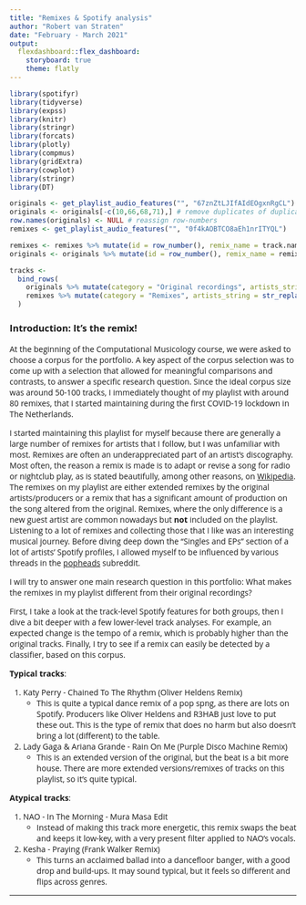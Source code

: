 ```yaml
---
title: "Remixes & Spotify analysis"
author: "Robert van Straten"
date: "February - March 2021"
output: 
  flexdashboard::flex_dashboard:
    storyboard: true
    theme: flatly
---
```


<style>
body {
font-family: "Open Sans","Helvetica Neue",Helvetica,Arial,sans-serif;
}


    .sbframe-commentary {
    width: 21vw;
    min-width: 350px;
    font-size: 15px;
}

.navbar-inverse {
  background-color: #87CEEB;
}

.storyboard-nav .sbframelist ul li.active {
background-image: url(wave.png);
background-color: #87CEEB;
}

.storyboard-nav .sbframelist ul li {
background-image: url(wave.png);
}


caption {
color: #2c3e50;
font-weight: bold;
}

</style>

```r
library(spotifyr)
library(tidyverse)
library(expss)
library(knitr)
library(stringr)
library(forcats)
library(plotly)
library(compmus)
library(gridExtra)
library(cowplot)
library(stringr)
library(DT)
```


```r
originals <- get_playlist_audio_features("", "67znZtLJIfAIdEOgxnRgCL")
originals <- originals[-c(10,66,68,71),] # remove duplicates of duplicates due to some Spotify API quirk
row.names(originals) <- NULL # reassign row-numbers
remixes <- get_playlist_audio_features("", "0f4kAOBTCO8aEh1nrITYQL")

remixes <- remixes %>% mutate(id = row_number(), remix_name = track.name)
originals <- originals %>% mutate(id = row_number(), remix_name = remixes$remix_name)
```

```r
tracks <-
  bind_rows(
    originals %>% mutate(category = "Original recordings", artists_string = str_replace_all(sapply(track.artists, function(x) x[3]), '(c\\()*(["\\)])*', "")),
    remixes %>% mutate(category = "Remixes", artists_string = str_replace_all(sapply(track.artists, function(x) x[3]), '(c\\()*(["\\)])*', ""))
  )
```

### **Introduction**: It's the remix!

At the beginning of the Computational Musicology course, we were asked to choose a corpus for the portfolio. A key aspect of the corpus selection was to come up with a selection that allowed for meaningful comparisons and contrasts, to answer a specific research question. Since the ideal corpus size was around 50-100 tracks, I immediately thought of my playlist with around 80 remixes, that I started maintaining during the first COVID-19 lockdown in The Netherlands.

I started maintaining this playlist for myself because there are generally a large number of remixes for artists that I follow, but I was unfamiliar with most.
Remixes are often an underappreciated part of an artist's discography. Most often, the reason a remix is made is to adapt or revise a song for radio or nightclub play, as is stated beautifully, among other reasons, on [Wikipedia](https://en.wikipedia.org/wiki/Remix).
The remixes on my playlist are either extended remixes by the original artists/producers or a remix that has a significant amount of production on the song altered from the original. Remixes, where the only difference is a new guest artist are common nowadays but **not** included on the playlist. Listening to a lot of remixes and collecting those that I like was an interesting musical journey. Before diving deep down the "Singles and EPs" section of a lot of artists' Spotify profiles, I allowed myself to be influenced by various threads in the [popheads](https://www.reddit.com/r/popheads/search/?q=discussion%20remix&restrict_sr=1) subreddit. 

I will try to answer one main research question in this portfolio: What makes the remixes in my playlist different from their original recordings?

First, I take a look at the track-level Spotify features for both groups, then I dive a bit deeper with a few lower-level track analyses. For example, an expected change is the tempo of a remix, which is probably higher than the original tracks. Finally, I try to see if a remix can easily be detected by a classifier, based on this corpus.

**Typical tracks**:

1. Katy Perry - Chained To The Rhythm (Oliver Heldens Remix)
    * This is quite a typical dance remix of a pop spng, as there are lots on Spotify. Producers like Oliver Heldens and R3HAB just love to put these out. This is the type of remix that does no harm but also doesn't bring a lot (different) to the table.
2. Lady Gaga & Ariana Grande - Rain On Me (Purple Disco Machine Remix)
    * This is an extended version of the original, but the beat is a bit more house. There are more extended versions/remixes of tracks on this playlist, so it's quite typical.

**Atypical tracks**:

1. NAO - In The Morning - Mura Masa Edit
    * Instead of making this track more energetic, this remix swaps the beat and keeps it low-key, with a very present filter applied to NAO's vocals.
2. Kesha - Praying (Frank Walker Remix)
    * This turns an acclaimed ballad into a dancefloor banger, with a good drop and build-ups. It may sound typical, but it feels so different and flips across genres.


***    
    
```{=html}
<object data="https://open.spotify.com/embed/playlist/67znZtLJIfAIdEOgxnRgCL" width="100%" height="49%">
    <embed src="https://open.spotify.com/embed/playlist/67znZtLJIfAIdEOgxnRgCL" width="100%" height="49%"></embed>
</object>
<object data="https://open.spotify.com/embed/playlist/0f4kAOBTCO8aEh1nrITYQL" width="100%" height="49%">
    <embed src="https://open.spotify.com/embed/playlist/67znZtLJIfAIdEOgxnRgCL" width="100%" height="49%"></embed>
</object>
```
    
### A remix can change a lot of aspects of a song, an expected change is the **tempo**

```r
tracks %>%
  ggplot(aes(x= category, y = tempo)) +
  geom_violin(fill="skyblue") +
  geom_text(                  # Add outlier labels
    aes(
      y = tempo,
      label = label
    ),
    data = 
      tibble(
        label = c("Slow Down", "Need Ur Luv -\nJapanese Wallpaper\nRemix"),
        category = c("Original recordings", "Remixes"),
        tempo = c(203.579,215.997)
      ),
    colour = "black",         # Override colour.
    size = 3,                 # Override size.
    hjust = "left",           # Align left side of label with the point.
    vjust = "middle",         # Align middle of label with the point.
    nudge_x = 0.05,          # Nudge the label slightly right.
    nudge_y = -1            # Nudge the label slightly down.
  ) +
  scale_y_continuous(breaks=seq(80,220,by=20)) +
  labs(
    title = "Distribution of tempo in original and remixed recordings",
    y = "Tempo (BPM)",
    x = element_blank()
  ) +
  theme_minimal() + theme(plot.title = element_text(hjust = 0.5), legend.position = "none")
```

***
Since remixes exist for a large number of reasons, and since one of the main reasons is making a song more suitable for the dancefloor, there is probably some change in tempo. One of the many features the [Spotify API](https://developer.spotify.com/documentation/web-api/reference/#object-audiofeaturesobject) provides is the average tempo across a track.

In the violin plot, which shows the full tempo distribution for both categories, it's apparent that for original recordings, the tempo for most tracks lies between 100-140 bpm, with a peak around 120 bpm. The tempo distribution for the remixes is a lot denser, with a peak at just slightly above 120 bpm. Most house music, and thus, remixes that fall into that genre, is around 128 bpm nowadays, which can be a significant factor in the overall tempo change.

Tempo alone doesn't define how club-ready a track is, other important factors are energy, danceability, and loudness, all features in the Spotify API.

### Other important factors regarding remixes: **danceability**, **energy**, and **loudness**

```r
energy <- tracks %>%
  ggplot(aes(x= category, y = danceability)) +
  geom_boxplot(fill="skyblue") +
  scale_y_continuous(breaks=seq(0,1,by=0.20)) +
  labs(
   y = "Danceability",
   x = element_blank()
  ) +
  theme_minimal() +  theme(legend.position = "none", axis.text=element_text(size=7))

danceability <- tracks %>%
  ggplot(aes(x= category, y = energy)) +
  geom_boxplot(fill="skyblue") +
  scale_y_continuous(breaks=seq(0,1,by=0.20)) +
  labs(
   y = "Energy",
   x = element_blank()
  ) +
  theme_minimal() +  theme(legend.position = "none", axis.text=element_text(size=7))

loudness <- tracks %>%
  ggplot(aes(x= category, y = loudness)) +
  geom_boxplot(fill="skyblue") +
  labs(
   y = "Loudness (dB)",
   x = element_blank()
  ) +
  theme_minimal() + theme(legend.position = "none", axis.text=element_text(size=7))

grid.arrange(energy,danceability,loudness, top = "Distribution of danceability, energy and loudness", nrow=1)
```

***

When thinking of dance tracks, one thinks of high-energy, danceable tracks, and the music being played loudly. Since Spotify has all of these features computed, we can look at the distribution.

According to the Spotify API documentation, energy is measure from 0.0 to 1.0 and it "represents a perceptual measure of intensity and activity. Typically, energetic tracks feel fast, loud, and noisy", danceability is also from 0.0 to 1.0 and describes "how suitable a track is for dancing based on a combination of musical elements including tempo, rhythm stability, beat strength, and overall regularity". Loudness is the overall loudness of a track in decibels and is averaged across the entire track.

```r
knitr::kable(tracks %>% group_by(category) %>% summarize(mean_danceability = round(mean(danceability),3), mean_energy = round(mean(energy),3), mean_loudness = round(mean(loudness),3)), col.names = c("Category", "Danceability", "Energy", "Loudness"), caption="Means for several features, per category")
```

As visible in the boxplots and the table with means, remixes have just slightly higher energy and danceability, as one would expect. Overall, they are just a bit less loud than the original recording.


### Big changes in **energy** point towards a remix being really different from the original

```r
absdiff <- function(x) abs(diff(c(x, 0)[1:2]))

energy_absdifference <- full_join(originals, tracks) %>%
   group_by(id) %>%
   summarise_at(c("energy"),~if(n() > 1) absdiff(.) else .)

energy_absdifference <- energy_absdifference %>%
  rename(energy_absdiff=energy)

energy_difference <- full_join(originals, tracks) %>%
   group_by(id) %>%
   summarise_at(c("energy"),~if(n() > 1) diff(.) else .)

energy_difference <- energy_difference %>%
  rename(energy_diff=energy)

duration_difference <- full_join(originals, tracks) %>%
   group_by(id) %>%
   summarise_at(c("track.duration_ms"),~if(n() > 1) diff(.)/1000 else .)

duration_difference <- duration_difference %>%
  rename(duration_diff = track.duration_ms)

tracks <- merge(tracks, energy_absdifference, by="id")
tracks <- merge(tracks, energy_difference, by="id")
tracks <- merge(tracks, duration_difference, by="id")
```

```r
most_different <- tracks %>% top_n(20, energy_absdiff) %>% mutate(remix_name = fct_reorder(remix_name,
                               energy_absdiff,
                               last)) # get 10 biggest differences (remix and original have same difference value)
ggplot(most_different) + 
geom_point(aes(x=energy,y=remix_name,size=tempo), alpha=0.3, color="deepskyblue") +
geom_path(aes(x=energy,y=remix_name), 
          arrow = arrow(length = unit(1.5, "mm"), type = "closed")) +
geom_text(aes(x = energy,
              y = remix_name,
              label = sprintf("%0.2f", round(energy, digits = 2)),
              vjust=1.5),size=3) +
labs(
  title = "Top 10 remixes with biggest change in energy from the original",
  y = "",
  x = "Energy",
  size = "Tempo (BPM)"
) +
  
theme_minimal() +
theme(plot.title = element_text(hjust = 0.5)) + 
scale_y_discrete(labels = function(x) str_wrap(str_replace_all(x, "foo" , " "),
                                                 width = 25)) +
coord_cartesian(xlim = c(0, 1))
```

***

As we've seen, energy for remixes is just slightly higher on average, and the energy values are not distributed in an entirely different way. However, that doesn't mean that there can't be huge differences for an individual remix. 

After listening to some of the tracks with a big difference in Spotify-measured energy, I agreed that those were the remix where a lot of elements were changed from the original. 

Interesting enough: Flume and Disclosure both have a track of theirs remixed and a remix that they did in this top 10.

### And what about the smallest differences in energy?

```r
least_different <- tracks %>% filter(category=="Remixes") %>% arrange(energy_absdiff)

datatable(least_different[,c("artists_string", "track.name","energy","energy_diff", "energy_absdiff", "duration_diff")], caption = "Remixes ordered by least change in energy, with duration change", colnames = c("Artist(s)", "Remix", "Energy", "Change in energy from original", "Absolute energy difference", "Change in duration (seconds)"), options = list(
  rowCallback = JS(),
lengthChange = FALSE), callback = JS("table.order([5, 'asc']).draw();")) %>% formatRound(columns = c(3:5), digits =  3) %>% formatRound(columns = c(6), digits =  0)
```

***

After looking at the remixes with the biggest change in energy, it's interesting to look at the remixes with the smallest change as well. The top 10 "least different" really don't feel that different from the original.

Half of the songs in the top 10 are mostly remixes that are just extended versions of the original song, namely: Circus, Flames, Better When You’re Gone, Don’t Start Now, and Toxic. It makes sense that an extended version of a song is not drastically different from the original. Also of note:  Mura Masa has a track in both the top 10 biggest and top 10 smallest changes in energy.

### Emotional valance and arousal; do remixes shift the **mood** of a song?

```r

d <- highlight_key(tracks, ~id)

plot2 <- ggplot(d, aes(x=valence,y=energy,size=tempo,color=mode_name,label=track.name)) +
geom_point(alpha=0.7, aes(text=sprintf('Artist(s): %s<br>Track: %s<br>Valence: %s | Energy: %s<br>Mode: %s | Tempo: %s BPM', artists_string, track.name, round(valence, 2), round(energy,2), mode_name, round(tempo)))) +
geom_text(                  # Add outlier labels
    aes(
      x = valence,
      y = energy,
      label = label
    ),
    data = 
      tibble(
        label = c("Active", "Passive"),
        valence = c(0.5, 0.5),
        energy = c(0.99, 0.02)
      ),
    colour = "grey50",         # Override colour.
    size = 3,                 # Override size.
    hjust = "middle",           # Align left side of label with the point.
    vjust = "middle",         # Align middle of label with the point.
    nudge_x = 0,          # Nudge the label slightly right.
    nudge_y = 0            # Nudge the label slightly down.
)+
geom_text(                  # Add outlier labels
    aes(
      x = valence,
      y = energy,
      label = label
    ),
    data = 
      tibble(
        label = c("Nervous", "Sad", "Tired"),
        valence = c(0.01, 0.01, 0.01),
        energy = c(0.99, 0.5, 0.02)
      ),
    colour = "grey50",         # Override colour.
    size = 3,                 # Override size.
    hjust = "left",           # Align left side of label with the point.
    vjust = "middle",         # Align middle of label with the point.
    nudge_x = 0,          # Nudge the label slightly right.
    nudge_y = 0            # Nudge the label slightly down.
)+
geom_text(                  # Add outlier labels
    aes(
      x = valence,
      y = energy,
      label = label
    ),
    data = 
      tibble(
        label = c("Calm", "Happy", "Enthusiastic"),
        valence = c(0.99, 0.99, 0.99),
        energy = c(0.02, 0.5, 0.99)
      ),
    colour = "grey50",         # Override colour.
    size = 3,                 # Override size.
    hjust = "right",           # Align left side of label with the point.
    vjust = "middle",         # Align middle of label with the point.
    nudge_x = 0,          # Nudge the label slightly right.
    nudge_y = 0            # Nudge the label slightly down.
)+
facet_wrap(~category) +
scale_x_continuous(         # Fine-tune the x axis.
  limits = c(0, 1),
  breaks = c(0, 0.50, 1),   # Use grid-lines for quadrants only.
  minor_breaks = NULL       # Remove 'minor' grid-lines.
) +
scale_y_continuous(         # Fine-tune the y axis in the same way.
  limits = c(0, 1),
  breaks = c(0, 0.50, 1),
  minor_breaks = NULL
) +
labs(
  title = "Energy, valence and tempo per category",
  y = "Energy",
  x = "Valence",
  size = "Tempo (BPM)"
) +
theme_minimal() + theme(legend.position = "none", plot.title = element_text(hjust = 0.5))

ggplot2 <- ggplotly(plot2, tooltip = c("groups","text"))

ggplot2 <- ggplot2 %>% layout(dragmode='zoom')

partial_bundle(highlight( ggplot2, on = "plotly_hover", off = "plotly_doubleclick"))
```

***

This graphic shows the Spotify API-determined energy and valence for all tracks in the corpus. Most original recordings in the corpus were already quite high in both energy, with almost no tracks in the lower half of the plot.

Looking at Russell’s circumplex model of affect, almost all tracks, whether remix or original, are in the upper half, between Sad, Nervous, Active, Enthusiastic, and Happy.

Looking at the remixes, the valence seems to be going more towards the extreme values on both ends. Overall, there seems to be a slight shift to the upper-left, indicating a portion of remixes should be more nervous-feeling.

When hovering over a point in the graphic, the exact values and song title are shown. The track’s counterpart in the other category gets highlighted as well, highlights can be made undone by double-clicking on any blank space in the graphic. Every point's size stands for the tempo, and their color for their mode (minor or major).

### The *need* for a **tempo**, even when it's not always accurate

```r
needurluv <- get_tidy_audio_analysis("1x96SvT97nQgfdgEkUiSv9")
```

```r
tempo1 <- needurluv %>%
  tempogram(window_size = 8, hop_size = 1, cyclic = FALSE) %>%
  ggplot(aes(x = time, y = bpm, fill = power)) +
  geom_raster() +
  scale_fill_viridis_c(guide = "none") +
  labs(x = "Time (s)", y = "Tempo (BPM)", title="Tempogram for Need Ur Luv - Japanese Wallpaper Remix") +
  scale_y_continuous(breaks=c(0,108,162,216,324,486),labels=c(0,108,162,216,324,486)) +
  theme_minimal() + theme(plot.title = element_text(hjust = 0.5))
```

```r
tempo2 <- needurluv %>%
  tempogram(window_size = 8, hop_size = 1, cyclic = TRUE) %>%
  ggplot(aes(x = time, y = bpm, fill = power)) +
  geom_raster() +
  scale_fill_viridis_c(guide = "none") +
  labs(x = "Time (s)", y = "Tempo (BPM)", title="Cycled tempogram") +
  scale_y_continuous(breaks=c(80,100,108,120,140,160),labels=c(80,100,108,120,140,160)) +
  theme_minimal() + theme(plot.title = element_text(hjust = 0.5))
```

```r
grid.arrange(tempo1, tempo2, ncol=1)
```

***

```{=html}
<object data="https://open.spotify.com/embed/track/1x96SvT97nQgfdgEkUiSv9" width="100%" height="80">
    <embed src="https://open.spotify.com/embed/track/1x96SvT97nQgfdgEkUiSv9" width="100%" height="80"></embed>
</object>
```

In 2014, British pop artist Charli XCX released her sophomore album, _SUCKER_. The song "Need Ur Luv" features on the record, and has a similar vibe to BØRNS' song "Electric Love", which came out just a month before. Australian indie-pop artist Japanese Wallpaper made a remix of "Need Ur Luv", which got an official release in 2018. 

_A snippet of Charli XCX - Need Ur Luv (Japanese Wallpaper Remix)_

According to Spotify, the tempo of the remix is 216 beats per minute, which should make it quite a fast piece. As seen in the first tempogram, the different sections of the track lead to different strengths of _tempo octaves_, multiples of the tempo. The parts with stronger percussion are stronger at 108 beats per minute, but it seems like the chimes threw off Spotify's algorithm to pick to tempo for the whole piece. In the second tempogram, all tempi are cycled to be between the most common range of 80-160 beats per minute, resulting in a very clear line at around 108 beats per minute. It's not unfair to assume that the decision for the overall tempo of the piece also influences other metrics, like energy and danceability, which might be "inaccurate" for some pieces, even though only Spotify really knows how those are computed exactly.

### _Gonna be you, and me / It's gonna be everything_, **restructured** by Flume

```r

original <-
  get_tidy_audio_analysis("55jxzrIhEupVy1l6RDJaO5") %>% # Change URI.
  compmus_align(bars, segments) %>%                     # Change `bars`
  select(bars) %>%                                      #   in all three
  unnest(bars) %>%                                      #   of these lines.
  mutate(
    pitches =
      map(segments,
        compmus_summarise, pitches,
        method = "mean", norm = "manhattan"              # Change summary & norm.
      )
  ) %>%
  mutate(
    timbre =
      map(segments,
        compmus_summarise, timbre,
        method = "mean"              # Change summary & norm.
      )
  )

remix <-
  get_tidy_audio_analysis("3W2ZcrRsInZbjWylOi6KhZ") %>% # Change URI.
  compmus_align(bars, segments) %>%                     # Change `bars`
  select(bars) %>%                                      #   in all three
  unnest(bars) %>%                                      #   of these lines.
  mutate(
    pitches =
      map(segments,
        compmus_summarise, pitches,
        method = "rms", norm = "euclidean"              # Change summary & norm.
      )
  ) %>%
  mutate(
    timbre =
      map(segments,
        compmus_summarise, timbre,
        method = "rms", norm = "euclidean"              # Change summary & norm.
      )
  )
```


```r
op <- original %>%
  compmus_self_similarity(pitches, "manhattan") %>% 
  ggplot(
    aes(
      x = xstart + xduration / 2,
      width = xduration,
      y = ystart + yduration / 2,
      height = yduration,
      fill = d
    )
  ) +
  geom_tile() +
  coord_fixed() +
  scale_x_continuous(breaks = seq(0, 266.424, by = 60)) +
  scale_y_continuous(breaks = seq(0, 266.424, by = 60)) +
  scale_fill_viridis_c(guide = "none") +
  theme_minimal() +
  labs(x = "", y = "")
  
ot <- original %>%
  compmus_self_similarity(timbre, "euclidean") %>% 
  ggplot(
    aes(
      x = xstart + xduration / 2,
      width = xduration,
      y = ystart + yduration / 2,
      height = yduration,
      fill = d
    )
  ) +
  geom_tile() +
  coord_fixed() +
  scale_x_continuous(breaks = seq(0, 266.424, by = 60)) +
  scale_y_continuous(breaks = seq(0, 266.424, by = 60)) +
  scale_fill_viridis_c(guide = "none") +
  theme_minimal() +
  labs(x = "", y = "")


rp <- remix %>%
  compmus_self_similarity(pitches, "cosine") %>% 
  ggplot(
    aes(
      x = xstart + xduration / 2,
      width = xduration,
      y = ystart + yduration / 2,
      height = yduration,
      fill = d
    )
  ) +
  geom_tile() +
  coord_fixed() +
  scale_x_continuous(breaks = seq(0, 282.581, by = 60)) +
  scale_y_continuous(breaks = seq(0, 282.812, by = 60)) +
  scale_fill_viridis_c(guide = "none") +
  theme_minimal() +
  labs(x = "", y = "")

rt <- remix %>%
  compmus_self_similarity(timbre, "cosine") %>% 
  ggplot(
    aes(
      x = xstart + xduration / 2,
      width = xduration,
      y = ystart + yduration / 2,
      height = yduration,
      fill = d
    )
  ) +
  geom_tile() +
  coord_fixed() +
  scale_x_continuous(breaks = seq(0, 282.812, by = 60)) +
  scale_y_continuous(breaks = seq(0, 282.812, by = 60)) +
  scale_fill_viridis_c(guide = "none") +
  theme_minimal() +
  labs(x = "", y = "")
```

```r
grid.arrange (arrangeGrob(op, top=grid::textGrob("Original", hjust = 0.15), left="Chroma"),arrangeGrob(rp,top=grid::textGrob("Flume Remix", hjust = 0.21)),arrangeGrob(ot, left="Timbre"),rt,ncol=2, nrow=2, widths = c(2.2,2) ,heights = c(2.2,2), top=grid::textGrob("Self-similarity matrices, segmented by bars, with axes in seconds", hjust= 0.42))

```

***

```{=html}
<object data="https://open.spotify.com/embed/track/55jxzrIhEupVy1l6RDJaO5" width="100%" height="80">
    <embed src="https://open.spotify.com/embed/track/55jxzrIhEupVy1l6RDJaO5" width="100%" height="80"></embed>
</object>
<object data="https://open.spotify.com/embed/track/3W2ZcrRsInZbjWylOi6KhZ" width="100%" height="80">
    <embed src="https://open.spotify.com/embed/track/3W2ZcrRsInZbjWylOi6KhZ" width="100%" height="80"></embed>
</object>
```

Flume's remix of Disclosure's "You & Me" (featuring Eliza Doolittle) had the biggest change in energy in the corpus compared to its original recording. It's also way more popular than the original. As of writing, the remix has 398 million Spotify streams, while the original has 19 million. The remix also has the highest difference in energy from its original in this corpus.

In the original recording, both self-similarity matrices show horizontal and vertical lines for novelty just before the chorus, where the song strips some elements. The timbre-based matrix shows a lot of blocks, which is a coherent part of the song. The chroma (pitch classes)-based matrix most clearly shows the different parts of the song. Besides the novelty lines, the part just before the line and after the line is parallel to its repetition later in the song. The difference between the first chorus and the second verse is visible as well because the chorus stands out as a homogenous block.

The Flume remix is not only different in energy, the structure is completely different as well. The verses are completely gone, and only a part of the chorus (and the part just before) is used, a newcomer is the two *drop*s the song now has. The chroma-based matrix shows a lot of parallel lines, which means there's a big similarity in a later part of the song. But mostly, this matrix shows there's a high similarity between the two drop parts (the large dark blue squares) and similarity between all parts that are not the drop. The timbre-based matrix more clearly shows the (mostly just musical) parts after the drops, and the verses before the drop are somewhat visible, due to the actual drop parts being darker.

### Dance, dance, dance: do remixes have a different **timbre**?

```r
originals_an <-
  originals %>% 
  mutate(category = "Original recordings") %>%
  add_audio_analysis()
remixes_an <-
  remixes %>%
  mutate(category = "Remixes") %>%
  add_audio_analysis()
tracks_an <-
  originals_an %>%
  bind_rows(remixes_an)
```

```r
tracks_an %>%
  mutate(
    timbre =
      map(
        segments,
        compmus_summarise,
        timbre,
        method = "mean"
      )
  ) %>%
  select(category, timbre) %>%
  compmus_gather_timbre() %>%
  ggplot(aes(x = basis, y = value, fill = category)) +
  geom_boxplot() +
  labs(title = "Distribution of mean timbre coëfficient values for each song", x = "Spotify Timbre Coefficients", y = "", fill = "Category") +
  theme_minimal() + theme(plot.title = element_text(hjust = 0.5))
```

***

The Spotify low-level track analysis for each track holds information for each segment (a very small part, mostly less than 1 second, depending on the track), including chroma and timbre. We can use the timbre information to see if remix could be using different types of sounds.

Every segment has timbre information, which holds the value for all the Spotify timbre coefficients. From all segments, a mean per coefficient for each song can be calculated. As seen here, when those means are visualized with a boxplot, the distribution of timbre coefficient
values overall isn't that different, especially for the later timbre coefficients. However, for coefficients 3, 4, and 6 we see a difference.

Coefficient 3 roughly explains the flatness of a sound, which is a lot more spread out. Coefficient explains 4 how strong the "attack" of a sound is, which overall is higher. Coefficient 6 is more spread out, and lower for the remixes.

### Can a song easily be **classified** as a remix based on Spotify's features?

![](conf.png) 

***

In the previous pages, some small, overall differences between the remixes in my playlist and the original recordings were already identified. Namely in some timbre coefficients and in the tempo of the tracks. A human, of course, knows when something is a remix because most of them have the word "Remix" in the title. But can we find out just from the Spotify features?

<img src="forest.png" width="100%"/>

To answer this question a random forest was used to find the most important features. It's visible that the most important features are:

1. Instrumentalness
2. Timbre coefficient 6
3. Duration
4. Timbre coefficient 4

We can use these features for a reduced knn classifier. The duration probably makes it easy to find the extended versions of songs in the playlist. Some remixes also have a (way) higher instrumentalness score, due to them stripping some vocals of the original. 

On the left, the performance is shown. Out of 160 songs, 50 original recordings were classified correctly, along with 38 remixes. This leaves us with an accuracy of 55%, just slightly better than random chance.
In conclusion, this probably isn't a useful way to identify a remix. Performance is also influenced by the types of songs that are remixed, which in this case, sometimes, are already dance tracks.

### Conclusion

Even with a limited musicological background, looking at all the information provided by Spotify API helped in gaining insights into the remixes that I like, and what makes them different from their original counterpart.

Taking a look at lower-level features and the visualisations of those, like the self-similarity matrix and tempogram, was interesting as well. I also feel like I now have a slight grasp of how Spotify determines its features.

Beforehand, I already knew _why_ I added remixes to my remix playlist. I wanted longer versions of songs I knew or nice dance versions of songs. The data confirmed that my remixes on average are longer (which the playlist length also already shows beautifully) and that they're a bit more energetic and danceable. But it also showed things that I didn't know, but make sense. For example, how the remixes are slightly more "nervous"-feeling. Now it makes sense why I listen to it mostly while working on assignments.

This playlist started as a passion project during the first lockdown, and it's funny to see how it became my university project where I got to use techniques I already knew in (web) programming and even learned an entirely new language during another lockdown. I hope to enjoy some of the remixes in a club when that's possible again. MEROL beautifully expressed this sentiment in "knaldrang", so I'll leave you with that.

***

 ```{=html}
<object data="https://open.spotify.com/embed/track/0ekV6d6sL5dtjhsMUG6kTT" width="100%" height="99%">
    <embed src="https://open.spotify.com/embed/track/0ekV6d6sL5dtjhsMUG6kTT" width="100%" height="99%"></embed>
</object>
 ```